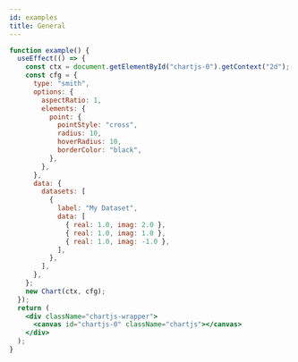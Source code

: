 ```yaml
---
id: examples
title: General
---
```


```jsx live
function example() {
  useEffect(() => {
    const ctx = document.getElementById("chartjs-0").getContext("2d");
    const cfg = {
      type: "smith",
      options: {
        aspectRatio: 1,
        elements: {
          point: {
            pointStyle: "cross",
            radius: 10,
            hoverRadius: 10,
            borderColor: "black",
          },
        },
      },
      data: {
        datasets: [
          {
            label: "My Dataset",
            data: [
              { real: 1.0, imag: 2.0 },
              { real: 1.0, imag: 1.0 },
              { real: 1.0, imag: -1.0 },
            ],
          },
        ],
      },
    };
    new Chart(ctx, cfg);
  });
  return (
    <div className="chartjs-wrapper">
      <canvas id="chartjs-0" className="chartjs"></canvas>
    </div>
  );
}
```
